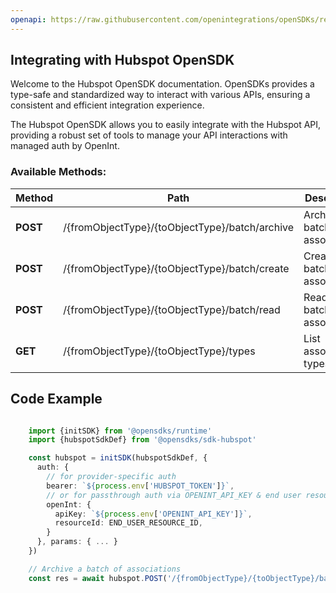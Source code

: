 ```yaml
---
openapi: https://raw.githubusercontent.com/openintegrations/openSDKs/refs/heads/main/sdks/sdk-hubspot/hubspot_crm_associations.oas.json
---
```


## Integrating with Hubspot OpenSDK 

Welcome to the Hubspot OpenSDK documentation. OpenSDKs provides a type-safe and standardized way to interact with various APIs, ensuring a consistent and efficient integration experience.

The Hubspot OpenSDK allows you to easily integrate with the Hubspot API, providing a robust set of tools to manage your API interactions with managed auth by OpenInt. 

### Available Methods:

| Method | Path | Description |
|--------|------|-------------|
| **POST** | /{fromObjectType}/{toObjectType}/batch/archive | Archive a batch of associations
| **POST** | /{fromObjectType}/{toObjectType}/batch/create | Create a batch of associations
| **POST** | /{fromObjectType}/{toObjectType}/batch/read | Read a batch of associations
| **GET** | /{fromObjectType}/{toObjectType}/types | List association types


## Code Example

```typescript

    import {initSDK} from '@opensdks/runtime'
    import {hubspotSdkDef} from '@opensdks/sdk-hubspot'

    const hubspot = initSDK(hubspotSdkDef, {
      auth: {
        // for provider-specific auth
        bearer: `${process.env['HUBSPOT_TOKEN']}`,
        // or for passthrough auth via OPENINT_API_KEY & end user resourceId
        openInt: {
          apiKey: `${process.env['OPENINT_API_KEY']}`,
          resourceId: END_USER_RESOURCE_ID,
        }
      }, params: { ... }
    })

    // Archive a batch of associations
    const res = await hubspot.POST('/{fromObjectType}/{toObjectType}/batch/archive')
```
